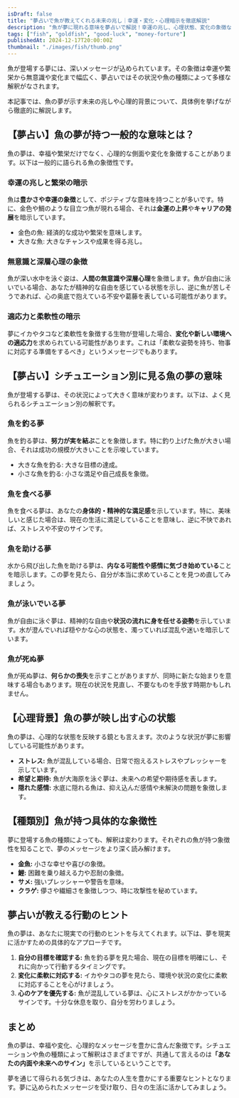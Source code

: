 ```yaml
---
isDraft: false
title: "夢占いで魚が教えてくれる未来の兆し｜幸運・変化・心理暗示を徹底解説"
description: "魚が夢に現れる意味を夢占いで解説！幸運の兆し、心理状態、変化の象徴など、状況別に詳しく分析します。夢に込められたメッセージを紐解きましょう。"
tags: ["fish", "goldfish", "good-luck", "money-forture"]
publishedAt: 2024-12-17T20:00:00Z
thumbnail: "./images/fish/thumb.png"
---
```


魚が登場する夢には、深いメッセージが込められています。その象徴は幸運や繁栄から無意識や変化まで幅広く、夢占いではその状況や魚の種類によって多様な解釈がなされます。

本記事では、魚の夢が示す未来の兆しや心理的背景について、具体例を挙げながら徹底的に解説します。

<TableOfContents />

<AdUnitToc />

## 【夢占い】魚の夢が持つ一般的な意味とは？

魚の夢は、幸福や繁栄だけでなく、心理的な側面や変化を象徴することがあります。以下は一般的に語られる魚の象徴性です。

### 幸運の兆しと繁栄の暗示

魚は<strong>豊かさや幸運の象徴</strong>として、ポジティブな意味を持つことが多いです。特に、金色や鯛のような目立つ魚が現れる場合、それは<strong>金運の上昇</strong>や<strong>キャリアの発展</strong>を暗示しています。

- 金色の魚: 経済的な成功や繁栄を意味します。
- 大きな魚: 大きなチャンスや成果を得る兆し。

### 無意識と深層心理の象徴

魚が深い水中を泳ぐ姿は、<strong>人間の無意識や深層心理</strong>を象徴します。魚が自由に泳いでいる場合、あなたが精神的な自由を感じている状態を示し、逆に魚が苦しそうであれば、心の奥底で抱えている不安や葛藤を表している可能性があります。

### 適応力と柔軟性の暗示

夢にイカやタコなど柔軟性を象徴する生物が登場した場合、<strong>変化や新しい環境への適応力</strong>を求められている可能性があります。これは「柔軟な姿勢を持ち、物事に対応する準備をするべき」というメッセージでもあります。

<AdUnit />

## 【夢占い】シチュエーション別に見る魚の夢の意味

魚が登場する夢は、その状況によって大きく意味が変わります。以下は、よく見られるシチュエーション別の解釈です。

### 魚を釣る夢

魚を釣る夢は、<strong>努力が実を結ぶ</strong>ことを象徴します。特に釣り上げた魚が大きい場合、それは成功の規模が大きいことを示唆しています。

- 大きな魚を釣る: 大きな目標の達成。
- 小さな魚を釣る: 小さな満足や自己成長を象徴。

### 魚を食べる夢

魚を食べる夢は、あなたの<strong>身体的・精神的な満足感</strong>を示しています。特に、美味しいと感じた場合は、現在の生活に満足していることを意味し、逆に不快であれば、ストレスや不安のサインです。

### 魚を助ける夢

水から飛び出した魚を助ける夢は、<strong>内なる可能性や感情に気づき始めている</strong>ことを暗示します。この夢を見たら、自分が本当に求めていることを見つめ直してみましょう。

### 魚が泳いでいる夢

魚が自由に泳ぐ夢は、精神的な自由や<strong>状況の流れに身を任せる姿勢</strong>を示しています。水が澄んでいれば穏やかな心の状態を、濁っていれば混乱や迷いを暗示しています。

### 魚が死ぬ夢

魚が死ぬ夢は、<strong>何らかの喪失</strong>を示すことがありますが、同時に新たな始まりを意味する場合もあります。現在の状況を見直し、不要なものを手放す時期かもしれません。

<AdUnit />

## 【心理背景】魚の夢が映し出す心の状態

魚の夢は、心理的な状態を反映する鏡とも言えます。次のような状況が夢に影響している可能性があります。

- <strong>ストレス:</strong> 魚が混乱している場合、日常で抱えるストレスやプレッシャーを示しています。
- <strong>希望と期待:</strong> 魚が大海原を泳ぐ夢は、未来への希望や期待感を表します。
- <strong>隠れた感情:</strong> 水底に隠れる魚は、抑え込んだ感情や未解決の問題を象徴します。

<AdUnit />

## 【種類別】魚が持つ具体的な象徴性

夢に登場する魚の種類によっても、解釈は変わります。それぞれの魚が持つ象徴性を知ることで、夢のメッセージをより深く読み解けます。

- <strong>金魚:</strong> 小さな幸せや喜びの象徴。
- <strong>鯉:</strong> 困難を乗り越える力や忍耐の象徴。
- <strong>サメ:</strong> 強いプレッシャーや警告を意味。
- <strong>クラゲ:</strong> 儚さや繊細さを象徴しつつ、時に攻撃性を秘めています。

<AdUnit />

## 夢占いが教える行動のヒント

魚の夢は、あなたに現実での行動のヒントを与えてくれます。以下は、夢を現実に活かすための具体的なアプローチです。

1. <strong>自分の目標を確認する:</strong> 魚を釣る夢を見た場合、現在の目標を明確にし、それに向かって行動するタイミングです。
2. <strong>変化に柔軟に対応する:</strong> イカやタコの夢を見たら、環境や状況の変化に柔軟に対応することを心がけましょう。
3. <strong>心のケアを優先する:</strong> 魚が混乱している夢は、心にストレスがかかっているサインです。十分な休息を取り、自分を労わりましょう。

<AdUnit />

## まとめ

魚の夢は、幸福や変化、心理的なメッセージを豊かに含んだ象徴です。シチュエーションや魚の種類によって解釈はさまざまですが、共通して言えるのは<strong>「あなたの内面や未来へのサイン」</strong>を示しているということです。

夢を通じて得られる気づきは、あなたの人生を豊かにする重要なヒントとなります。夢に込められたメッセージを受け取り、日々の生活に活かしてみましょう。
